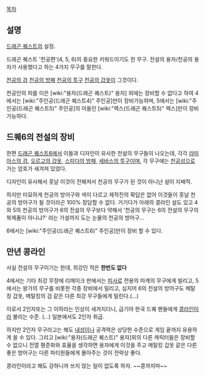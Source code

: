 [[목차]]

== 설명 ==
[[드래곤 퀘스트]]의 설정.

드래곤 퀘스트 '천공편'(4, 5, 6)의 중요한 키워드이기도 한 무구. 전설의 용자/천공의 용자가 사용했다고 하는 4가지 무구를 말한다.

[[천공의 검]]
[[천공의 방패]]
[[천공의 투구]]
[[천공의 갑옷]]이 그것이다.

천공인의 피를 이은 [wiki:"용자(드래곤 퀘스트)" 용자] 외에는 장비할 수 없다고 하여 4에서는 [wiki:"주인공(드래곤 퀘스트4)" 주인공]만이 장비가능하며, 5에서는 [wiki:"주인공(드래곤 퀘스트5)" 주인공]의 아들인 [wiki:"렉스(드래곤 퀘스트5)" 렉스]만이 장비가능하다.

== 드퀘6의 전설의 장비 ==
한편 [[드래곤 퀘스트6]]에서 이들과 디자인이 유사한 전설의 무구들이 나오는데, 각각 [[라미아스의 검]], [[오르고의 갑옷]], [[스피다의 방패]], [[세바스의 투구]]이며, 각 무구에는 [[천공성]]으로 가는 암호가 새겨져 있었다.

디자인이 유사해서 훗날 이것이 전해져서 천공의 무구가 된 것이 아니냔 설이 지배적.

하지만 미묘하게 천공의 방어구와 색이 다르고 제작진의 확답은 없어 이것들이 훗날 천공의 방어구가 될 것이라곤 100% 장담할 수 없다. 거기다가 아래의 콩라인 설도 있고 4와 5의 천공의 방어구가 6의 전설의 무구보다 약해서 '천공의 무구는 6의 전설의 무구의 복제품이 아니냐?' 라는 가설까지 도는 눈물의 천공의 방어구...

6에서는 [wiki:"주인공(드래곤 퀘스트6)" 주인공]만이 장비 할 수 있다.

== 만년 콩라인 ==
사실 전설의 무구이기는 한데, 최강인 적은 '''한번도 없다'''

4에서는 기타 최강 무장에 리메이크 판에서는 [[피사로]] 전용의 마계의 무구에게 빌리고, 5에서는 왕가의 무구를 비롯한 각종 장비에서 밀리고, 심지어 6의 전설의 방어구도 메탈킹 갑옷, 메탈킹의 검 같은 다른 최강 무구들에게 밀린다.(…) 

이로서 2인자또는 그 이하라는 인상이 새겨지더니, 급기야 한국 드퀘 팬들에게 [[콩라인]]이라 불리는 수준. (…) 일본에서도 2인자 취급.

하지만 2인자 무구라고는 해도 [[내성]]이나 공격력은 상당한 수준으로 게임 끝까지 유용하게 쓸 수 있다. 그리고 [wiki:"용자(드래곤 퀘스트)" 용자]외의 다른 캐릭터들은 장비할 수 없으니 전열 평준화와 효율을 생각하면 용자에게 이것을 주고 메탈킹 갑옷 같은 다른 좋은 방어구는 다른 파티원들에게 몰아주는 것이 전략상 좋다.

콩라인이라고 해도 강하니까 쓰지 않는 일이 없도록 하자. ~~콩까지마~~
